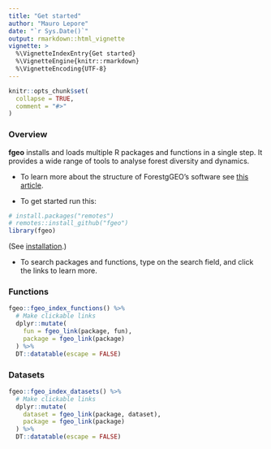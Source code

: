 ```yaml
---
title: "Get started"
author: "Mauro Lepore"
date: "`r Sys.Date()`"
output: rmarkdown::html_vignette
vignette: >
  %\VignetteIndexEntry{Get started}
  %\VignetteEngine{knitr::rmarkdown}
  %\VignetteEncoding{UTF-8}
---
```


```r
knitr::opts_chunk$set(
  collapse = TRUE,
  comment = "#>"
)
```

### Overview

__fgeo__ installs and loads multiple R packages and functions in a single step. It provides a wide range of tools to analyse forest diversity and dynamics.

* To learn more about the structure of ForestgGEO's software see [this article](https://goo.gl/c5X6qk).

* To get started run this:

```r
# install.packages("remotes")
# remotes::install_github("fgeo")
library(fgeo)
```

(See [installation](https://forestgeo.github.io/fgeo/#installation).)

* To search packages and functions, type on the search field, and click the links to learn more.

### Functions

```r
fgeo::fgeo_index_functions() %>% 
  # Make clickable links
  dplyr::mutate(
    fun = fgeo_link(package, fun),
    package = fgeo_link(package)
  ) %>% 
  DT::datatable(escape = FALSE)
```

### Datasets

```r
fgeo::fgeo_index_datasets() %>% 
  # Make clickable links
  dplyr::mutate(
    dataset = fgeo_link(package, dataset),
    package = fgeo_link(package)
  ) %>% 
  DT::datatable(escape = FALSE)
```
